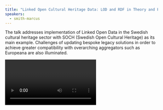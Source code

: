 ```yaml
---
title: "Linked Open Cultural Heritage Data: LOD and RDF in Theory and Practice"
speakers:
  - smith-marcus
---
```

The talk addresses implementation of Linked Open Data in the Swedish cultural heritage sector with SOCH (Swedish Open Cultural Heritage) as its main example. Challenges of updating bespoke legacy solutions in order to achieve greater compatibility with overarching aggregators such as Europeana are also illuminated.

<Video provider="youtube" id="Sqyff632Y2M">
  Presentation by Marcus Smith
</Video>
